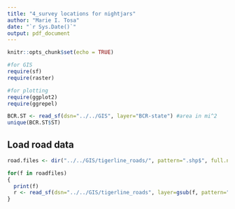 ```yaml
---
title: "4_survey locations for nightjars"
author: "Marie I. Tosa"
date: "`r Sys.Date()`"
output: pdf_document
---
```


```r
knitr::opts_chunk$set(echo = TRUE)

#for GIS
require(sf)
require(raster)

#for plotting
require(ggplot2)
require(ggrepel)

BCR.ST <- read_sf(dsn="../../GIS", layer="BCR-state") #area in mi^2
unique(BCR.ST$ST)
```

## Load road data
```r
road.files <- dir("../../GIS/tigerline_roads/", pattern=".shp$", full.names=F)

for(f in roadfiles)
{
  print(f)
  r <- read_sf(dsn="../../GIS/tigerline_roads", layer=gsub(f, pattern=".shp", replacement=""))
}

```